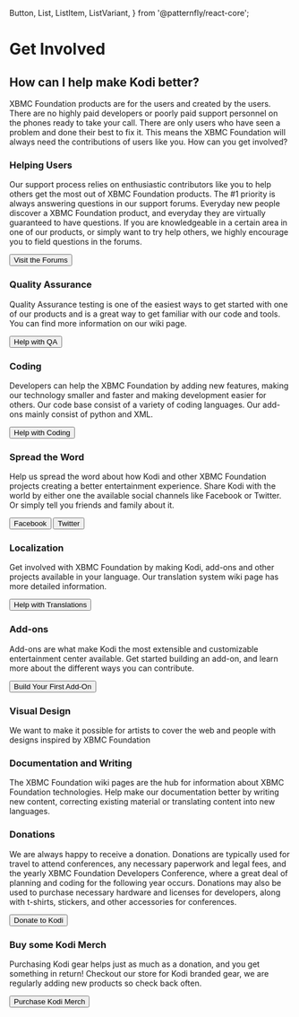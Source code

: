   Button,
  List,
  ListItem,
  ListVariant,
} from '@patternfly/react-core';

# Get Involved

## How can I help make Kodi better?

XBMC Foundation products are for the users and created by the users. There are no highly paid developers or poorly paid support personnel on the phones ready to take your call. There are only users who have seen a problem and done their best to fix it. This means the XBMC Foundation will always need the contributions of users like you. How can you get involved?

### Helping Users

Our support process relies on enthusiastic contributors like you to help others get the most out of XBMC Foundation products. The #1 priority is always answering questions in our support forums. Everyday new people discover a XBMC Foundation product, and everyday they are virtually guaranteed to have questions. If you are knowledgeable in a certain area in one of our products, or simply want to try help others, we highly encourage you to field questions in the forums.

<Button variant="link" component="a" href="https://forum.kodi.tv" isLarge>Visit the Forums <ArrowRightIcon/></Button>

### Quality Assurance

Quality Assurance testing is one of the easiest ways to get started with one of our products and is a great way to get familiar with our code and tools. You can find more information on our wiki page.
 
<Button variant="link" component="a" href="https://kodi.wiki/index.php?title=HOW-TO:Help_with_quality_assurance_testing" isLarge>Help with QA <ArrowRightIcon/></Button>

### Coding

Developers can help the XBMC Foundation by adding new features, making our technology smaller and faster and making development easier for others. Our code base consist of a variety of coding languages. Our add-ons mainly consist of python and XML.
 
<Button variant="link" component="a" href="https://github.com/xbmc" isLarge>Help with Coding <ArrowRightIcon/></Button>

### Spread the Word

Help us spread the word about how Kodi and other XBMC Foundation projects creating a better entertainment experience. Share Kodi with the world by either one the available social channels like Facebook or Twitter. Or simply tell you friends and family about it.

<List variant={ListVariant.inline}>
  <ListItem>
    <Button variant="primary" component="a" href="https://www.facebook.com/KodiEntertainment" isLarge>Facebook</Button>
  </ListItem>
  <ListItem>
    <Button variant="primary" component="a" href="https://twitter.com/koditv" isLarge>Twitter</Button>  
  </ListItem>
</List>

### Localization

Get involved with XBMC Foundation by making Kodi, add-ons and other projects available in your language. Our translation system wiki page has more detailed information.

<Button variant="link" component="a" href="https://kodi.wiki/index.php?title=Translation_System" isLarge>Help with Translations <ArrowRightIcon/></Button>

### Add-ons

Add-ons are what make Kodi the most extensible and customizable entertainment center available. Get started building an add-on, and learn more about the different ways you can contribute.
 
<Button variant="link" component="a" href="https://kodi.wiki/view/Add-on_development" isLarge>Build Your First Add-On <ArrowRightIcon/></Button>

### Visual Design

We want to make it possible for artists to cover the web and people with designs inspired by XBMC Foundation

### Documentation and Writing

The XBMC Foundation wiki pages are the hub for information about XBMC Foundation technologies. Help make our documentation better by writing new content, correcting existing material or translating content into new languages.

### Donations

We are always happy to receive a donation. Donations are typically used for travel to attend conferences, any necessary paperwork and legal fees, and the yearly XBMC Foundation Developers Conference, where a great deal of planning and coding for the following year occurs. Donations may also be used to purchase necessary hardware and licenses for developers, along with t-shirts, stickers, and other accessories for conferences.
 
<Button variant="link" component="a" href="/donate" isLarge>Donate to Kodi <ArrowRightIcon/></Button>

### Buy some Kodi Merch

Purchasing Kodi gear helps just as much as a donation, and you get something in return! Checkout our store for Kodi branded gear, we are regularly adding new products so check back often.
 
<Button variant="link" component="a" href="/contribute/store" isLarge>Purchase Kodi Merch <ArrowRightIcon/></Button>
